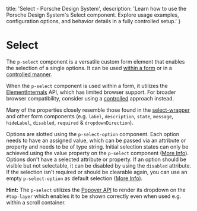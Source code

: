 
  title: 'Select - Porsche Design System',
  description: 'Learn how to use the Porsche Design System\'s Select component. Explore usage examples, configuration options, and behavior details in a fully controlled setup.'
}

# Select <ComponentStatus tagName="p-select"></ComponentStatus>

The `p-select` component is a versatile custom form element that enables the selection of a single options. It can be
used [within a form](components/select/examples#form) or in a
[controlled manner](components/select/examples#controlled).

<Notification heading="Attention" heading-tag="h2" state="warning">
  When the <code>p-select</code> component is used within a form, it utilizes the
  <a href="https://developer.mozilla.org/en-US/docs/Web/API/ElementInternals">ElementInternals</a> API, which has limited
  browser support. For broader browser compatibility, consider using a
  <a href="components/select/examples#controlled">controlled</a> approach instead.
</Notification>

Many of the properties closely resemble those found in the [select-wrapper](components/select-wrapper/examples) and
other form components (e.g. `label`, `description`, `state`, `message`, `hideLabel`, `disabled`, `required` &
`dropdownDirection`).

Options are slotted using the `p-select-option` component. Each option needs to have an assigned value, which can be
passed via an attribute or property and needs to be of type string. Initial selection states can only be achieved using
the value property on the `p-select` component ([More Info](components/select/examples#set-value)). Options don't have a
selected attribute or property. If an option should be visible but not selectable, it can be disabled by using the
`disabled` attribute. If the selection isn't required or should be clearable again, you can use an empty
`p-select-option` as default selection ([More Info](components/select/examples#empty)).

**Hint:** The `p-select` utilizes the [Popover API](https://developer.mozilla.org/en-US/docs/Web/API/Popover_API) to render its dropdown on the `#top-layer` which enables it to be shown correctly even when used e.g. within a scroll container.

<Configurator tagName="p-select" story={selectStory} />
